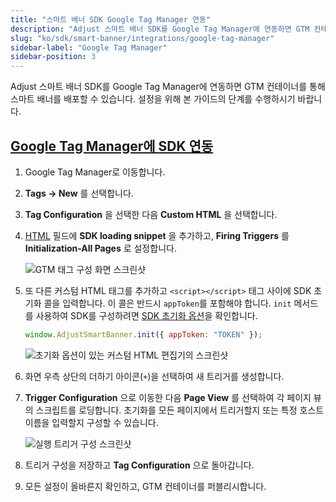 ```yaml
---
title: "스마트 배너 SDK Google Tag Manager 연동"
description: "Adjust 스마트 배너 SDK를 Google Tag Manager에 연동하면 GTM 컨테이너를 통해 스마트 배너를 배포할 수 있습니다."
slug: "ko/sdk/smart-banner/integrations/google-tag-manager"
sidebar-label: "Google Tag Manager"
sidebar-position: 3
---
```


Adjust 스마트 배너 SDK를 Google Tag Manager에 연동하면 GTM 컨테이너를 통해 스마트 배너를 배포할 수 있습니다. 설정을 위해 본 가이드의 단계를 수행하시기 바랍니다.

## [Google Tag Manager에 SDK 연동](integrate-the-sdk-in-google-tag-manager)

1. Google Tag Manager로 이동합니다.

2. **Tags → New** 를 선택합니다.

3. **Tag Configuration** 을 선택한 다음 **Custom HTML** 을 선택합니다.

4. [HTML](/en/sdk/smart-banner#using-a-cdn) 필드에 **SDK loading snippet** 을 추가하고, **Firing Triggers** 를 **Initialization\-All Pages** 로 설정합니다.

   ![GTM 태그 구성 화면 스크린샷](@images/smart-banner-sdk/gtm/1-gtm-configuration.png)

5. 또 다른 커스텀 HTML 태그를 추가하고 `<script></script>` 태그 사이에 SDK 초기화 콜을 입력합니다. 이 콜은 반드시 `appToken`를 포함해야 합니다. `init` 메서드를 사용하여 SDK를 구성하려면 [SDK 초기화 옵션](/en/sdk/smart-banner/init-options)을 확인합니다.

   ```js
   window.AdjustSmartBanner.init({ appToken: "TOKEN" });
   ```

   ![초기화 옵션이 있는 커스텀 HTML 편집기의 스크린샷](@images/smart-banner-sdk/gtm/2-init-options.png)

6. 화면 우측 상단의 더하기 아이콘\(`+`\)을 선택하여 새 트리거를 생성합니다.

7. **Trigger Configuration** 으로 이동한 다음 **Page View** 를 선택하여 각 페이지 뷰의 스크립트를 로딩합니다. 초기화를 모든 페이지에서 트리거할지 또는 특정 호스트 이름을 입력할지 구성할 수 있습니다.

   ![실행 트리거 구성 스크린샷](@images/smart-banner-sdk/gtm/3-trigger-config.png)

8. 트리거 구성을 저장하고 **Tag Configuration** 으로 돌아갑니다.

9. 모든 설정이 올바른지 확인하고, GTM 컨테이너를 퍼블리시합니다.
